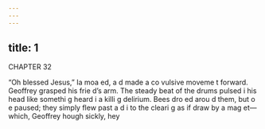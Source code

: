 ```yaml
---
---
---
```

title: 1
---







CHAPTER 32


“Oh blessed Jesus,” Ia moa ed, a d made a co vulsive moveme t forward. Geoffrey grasped his frie d’s arm. The steady beat of the drums pulsed i his head like somethi g heard i a killi g delirium. Bees dro ed arou d them, but o e paused; they simply flew past a d i to the cleari g as if draw by a mag et—which, Geoffrey hough sickly, hey